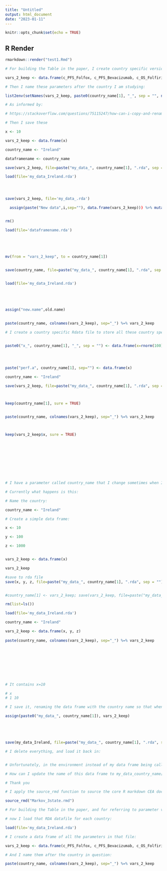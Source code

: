 ```yaml
---
title: "Untitled"
output: html_document
date: "2023-01-11"
---
```


```r
knitr::opts_chunk$set(echo = TRUE)
```

## R Render

```r
rmarkdown::render("test1.Rmd")
```

```r

# For building the Table in the paper, I create country specific versions of the parameters to be included in the Table, as informed by the parameter names in the table:

vars_2_keep <- data.frame(c_PFS_Folfox, c_PFS_Bevacizumab, c_OS_Folfiri, administration_cost, c_AE1, c_AE2, c_AE3, Minimum_c_PFS_Folfox, Maximum_c_PFS_Folfox, Minimum_c_OS_Folfiri, Maximum_c_OS_Folfiri, Minimum_c_PFS_Bevacizumab, Maximum_c_PFS_Bevacizumab, Minimum_administration_cost, Maximum_administration_cost, Minimum_c_AE1, Maximum_c_AE1, Minimum_c_AE2, Maximum_c_AE2, Minimum_c_AE3, Maximum_c_AE3, n_wtp, Incremental_Cost, Incremental_Effect, ICER, tc_d_Exp, tc_d_SoC)

# Then I name these parameters after the country I am studying:

list2env(setNames(vars_2_keep, paste0(country_name[1], "_", sep = "", names(vars_2_keep))), .GlobalEnv)

# As informed by:

# https://stackoverflow.com/questions/75115247/how-can-i-copy-and-rename-a-bunch-of-variables-at-once/75115552?noredirect=1#comment132555463_75115552

# Then I save these 

x <- 10

vars_2_keep <- data.frame(x)

country_name <- "Ireland"

dataframename <- country_name

save(vars_2_keep, file=paste("my_data_", country_name[1], ".rda", sep = ""))

load(file='my_data_Ireland.rda')




save(vars_2_keep, file='my_data_.rda')

  assign(paste("New data",i,sep=""), data.frame(vars_2_keep))) %>% mutate(colthree=(colone+coltwo)*i) %>% select(colthree)


rm()

load(file='dataframename.rda')





mv(from = "vars_2_keep", to = country_name[1])


save(country_name, file=paste("my_data_", country_name[1], ".rda", sep = ""))


load(file='my_data_Ireland.rda')





assign("new.name",old.name)

      
paste(country_name, colnames(vars_2_keep), sep="_") %=% vars_2_keep

# I create a country specific Rdata file to store all these country specific values:


paste0("x_", country_name[1], "_", sep = "") <- data.frame(x=rnorm(100))




paste("perf.a", country_name[1], sep="") <- data.frame(x)

country_name <- "Ireland"

save(vars_2_keep, file=paste("my_data_", country_name[1], ".rda", sep = ""))



keep(country_name[1], sure = TRUE)


paste(country_name, colnames(vars_2_keep), sep="_") %=% vars_2_keep



keep(vars_2_keep$x, sure = TRUE)











```

```r
# I have a parameter called country_name that I change sometimes when I run my code, I would like my RDA file to reflect that name change once saved and loaded back into the environment.

# Currently what happens is this:

# Name the country:

country_name <- "Ireland"

# Create a simple data frame:

x <- 10

y <- 100

z <- 1000


vars_2_keep <- data.frame(x)

vars_2_keep

#save to rda file
save(x, y, z, file=paste("my_data_", country_name[1], ".rda", sep = ""))


#country_name[1] <- vars_2_keep; save(vars_2_keep, file=paste("my_data_", country_name[1], ".rda", sep = ""))

rm(list=ls())

load(file='my_data_Ireland.rda')

country_name <- "Ireland"

vars_2_keep <- data.frame(x, y, z)
      
paste(country_name, colnames(vars_2_keep), sep="_") %=% vars_2_keep









# It contains x=10

# x
# 1 10

# I save it, renaming the data frame with the country name so that when I do this with a different country I will have country specific vectors:

assign(paste0("my_data_", country_name[1]), vars_2_keep)





save(my_data_Ireland, file=paste("my_data_", country_name[1], ".rda", sep = ""))

# I delete everything, and load it back in:


# Unfortunately, in the environment instead of my data frame being called "my_data_Ireland", it is still called vars_2_keep.

# How can I update the name of this data frame to my_data_country_name[1]

# Thank you
```











```r

# I apply the source_rmd function to source the core R markdown CEA document when costs are specific to the country of choice.

source_rmd("Markov_3state.rmd")

# For building the Table in the paper, and for referring to parameter values in the paper, I saved the parameters I created in the RMarkdown file I called in an RDA file named after the country I am studying:

# now I load that RDA datafile for each country:

load(file='my_data_Ireland.rda')

# I create a data frame of all the parameters in that file:

vars_2_keep <- data.frame(c_PFS_Folfox, c_PFS_Bevacizumab, c_OS_Folfiri, administration_cost, c_AE1, c_AE2, c_AE3, Minimum_c_PFS_Folfox, Maximum_c_PFS_Folfox, Minimum_c_OS_Folfiri, Maximum_c_OS_Folfiri, Minimum_c_PFS_Bevacizumab, Maximum_c_PFS_Bevacizumab, Minimum_administration_cost, Maximum_administration_cost, Minimum_c_AE1, Maximum_c_AE1, Minimum_c_AE2, Maximum_c_AE2, Minimum_c_AE3, Maximum_c_AE3, n_wtp, Incremental_Cost, Incremental_Effect, ICER, tc_d_Exp, tc_d_SoC)

# And I name them after the country in question:

paste(country_name, colnames(vars_2_keep), sep="_") %=% vars_2_keep
```




























